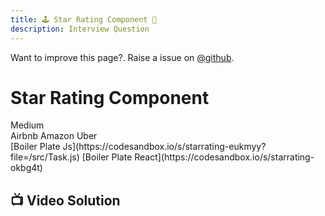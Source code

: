 ```yaml
---
title: 🕹️ Star Rating Component 🦔
description: Interview Question
---
```


<Callout>

Want to improve this page?. Raise a issue on [@github](https://github.com/ManishBisht777/frontend-freaks-website).

</Callout>



# Star Rating Component
<div className="flex gap-2 mt-4">
    <span className="bg-amber-300 rounded-full px-4 py-1 text-sm font-semibold">Medium</span>
    <div className="flex gap-2 items-center">
        <span className="bg-red-300 rounded-full px-4 py-1 text-sm font-semibold">Airbnb</span>
         <span className="bg-blue-300 rounded-full px-4 py-1 text-sm font-semibold">Amazon</span>
          <span className="bg-purple-300 rounded-full px-4 py-1 text-sm font-semibold">Uber</span>
    </div>
</div>

<div className="mt-4 flex gap-4">
<span>[Boiler Plate Js](https://codesandbox.io/s/starrating-eukmyy?file=/src/Task.js)</span>
<span>[Boiler Plate React](https://codesandbox.io/s/starrating-okbg4t)</span>
</div>

 ## 📺 Video Solution
<VideoPlayer src="https://www.youtube.com/watch?v=DCkqIRe3w4A&feature=youtu.be"/>


